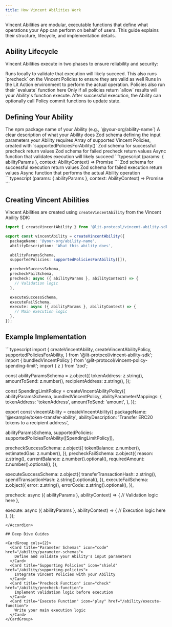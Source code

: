 ```yaml
---
title: How Vincent Abilities Work
---
```


Vincent Abilities are modular, executable functions that define what operations your App can perform on behalf of users. This guide explains their structure, lifecycle, and implementation details.

## Ability Lifecycle

Vincent Abilities execute in two phases to ensure reliability and security:

<Steps>
  <Step title="Precheck">
    Runs locally to validate that execution will likely succeed. This also runs `precheck` on the Vincent Policies to ensure they are valid as well
  </Step>

  <Step title="Execute">
    Runs in the Lit Action environment to perform the actual operation. Policies also run their `evaluate` function here
  </Step>
</Steps>

<Note>
Only if all policies return `allow` results will your Ability's function execute. After successful execution, the Ability can optionally call Policy commit functions to update state.
</Note>

## Defining Your Ability

<ParamField path="packageName" type="string" required>
  The npm package name of your Ability (e.g., `@your-org/ability-name`)
</ParamField>

<ParamField path="abilityDescription" type="string" required>
  A clear description of what your Ability does
</ParamField>

<ParamField path="abilityParamsSchema" type="ZodSchema" required>
  Zod schema defining the input parameters your Ability requires
</ParamField>

<ParamField path="supportedPolicies" type="SupportedPolicies" required>
  Array of supported Vincent Policies, created with `supportedPoliciesForAbility()`
</ParamField>

<ParamField path="precheckSuccessSchema" type="ZodSchema">
  Zod schema for successful precheck return values
</ParamField>

<ParamField path="precheckFailSchema" type="ZodSchema">
  Zod schema for failed precheck return values
</ParamField>

<ParamField path="precheck" type="function" required>
  Async function that validates execution will likely succeed
  <Expandable title="function signature">
    ```typescript
    (params: { abilityParams }, context: AbilityContext) => Promise<PrecheckResult>
    ```
  </Expandable>
</ParamField>

<ParamField path="executeSuccessSchema" type="ZodSchema">
  Zod schema for successful execution return values
</ParamField>

<ParamField path="executeFailSchema" type="ZodSchema">
  Zod schema for failed execution return values
</ParamField>

<ParamField path="execute" type="function" required>
  Async function that performs the actual Ability operation
  <Expandable title="function signature">
    ```typescript
    (params: { abilityParams }, context: AbilityContext) => Promise<ExecuteResult>
    ```
  </Expandable>
</ParamField>

## Creating Vincent Abilities

Vincent Abilities are created using `createVincentAbility` from the Vincent Ability SDK:

```typescript
import { createVincentAbility } from '@lit-protocol/vincent-ability-sdk';

export const vincentAbility = createVincentAbility({
  packageName: '@your-org/ability-name',
  abilityDescription: 'What this ability does',

  abilityParamsSchema,
  supportedPolicies: supportedPoliciesForAbility([]),

  precheckSuccessSchema,
  precheckFailSchema,
  precheck: async ({ abilityParams }, abilityContext) => {
    // Validation logic
  },

  executeSuccessSchema,
  executeFailSchema,
  execute: async ({ abilityParams }, abilityContext) => {
    // Main execution logic
  },
});
```

## Example Implementation

<Accordion title="Full Token Transfer Ability">
```typescript
import {
  createVincentAbility,
  createVincentAbilityPolicy,
  supportedPoliciesForAbility,
} from '@lit-protocol/vincent-ability-sdk';
import { bundledVincentPolicy } from '@lit-protocol/vincent-policy-spending-limit';
import { z } from 'zod';

const abilityParamsSchema = z.object({
  tokenAddress: z.string(),
  amountToSend: z.number(),
  recipientAddress: z.string(),
});

const SpendingLimitPolicy = createVincentAbilityPolicy({
  abilityParamsSchema,
  bundledVincentPolicy,
  abilityParameterMappings: {
    tokenAddress: 'tokenAddress',
    amountToSend: 'amount',
  },
});

export const vincentAbility = createVincentAbility({
  packageName: '@example/token-transfer-ability',
  abilityDescription: 'Transfer ERC20 tokens to a recipient address',

  abilityParamsSchema,
  supportedPolicies: supportedPoliciesForAbility([SpendingLimitPolicy]),

  precheckSuccessSchema: z.object({
    tokenBalance: z.number(),
    estimatedGas: z.number(),
  }),
  precheckFailSchema: z.object({
    reason: z.string(),
    currentBalance: z.number().optional(),
    requiredAmount: z.number().optional(),
  }),

  executeSuccessSchema: z.object({
    transferTransactionHash: z.string(),
    spendTransactionHash: z.string().optional(),
  }),
  executeFailSchema: z.object({
    error: z.string(),
    errorCode: z.string().optional(),
  }),

  precheck: async ({ abilityParams }, abilityContext) => {
    // Validation logic here
  },

  execute: async ({ abilityParams }, abilityContext) => {
    // Execution logic here
  },
});
```
</Accordion>

## Deep Dive Guides

<CardGroup cols={2}>
  <Card title="Parameter Schemas" icon="code" href="/ability/parameter-schemas">
    Define and validate your Ability's input parameters
  </Card>
  <Card title="Supporting Policies" icon="shield" href="/ability/supporting-policies">
    Integrate Vincent Policies with your Ability
  </Card>
  <Card title="Precheck Function" icon="check" href="/ability/precheck-function">
    Implement validation logic before execution
  </Card>
  <Card title="Execute Function" icon="play" href="/ability/execute-function">
    Write your main execution logic
  </Card>
</CardGroup>